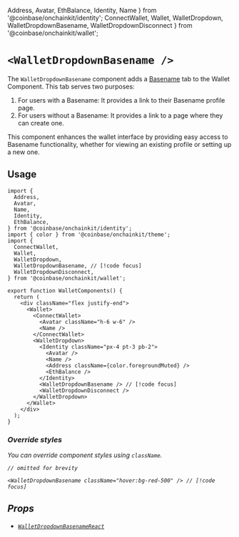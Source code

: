   Address,
  Avatar,
  EthBalance,
  Identity,
  Name 
} from '@coinbase/onchainkit/identity';
  ConnectWallet,
  Wallet,
  WalletDropdown,
  WalletDropdownBasename,
  WalletDropdownDisconnect
} from '@coinbase/onchainkit/wallet';

# `<WalletDropdownBasename />`

The `WalletDropdownBasename` component adds a [Basename](https://www.base.org/names) tab to the Wallet Component. This tab serves two purposes:

1. For users with a Basename: It provides a link to their Basename profile page.
2. For users without a Basename: It provides a link to a page where they can create one.

This component enhances the wallet interface by providing easy access to Basename functionality, whether for viewing an existing profile or setting up a new one.

## Usage

```tsx twoslash
import {
  Address,
  Avatar,
  Name,
  Identity,
  EthBalance,
} from '@coinbase/onchainkit/identity';
import { color } from '@coinbase/onchainkit/theme';
import {
  ConnectWallet,
  Wallet,
  WalletDropdown,
  WalletDropdownBasename, // [!code focus]
  WalletDropdownDisconnect,
} from '@coinbase/onchainkit/wallet';

export function WalletComponents() {
  return (
    <div className="flex justify-end">
      <Wallet>
        <ConnectWallet>
          <Avatar className="h-6 w-6" />
          <Name />
        </ConnectWallet>
        <WalletDropdown>
          <Identity className="px-4 pt-3 pb-2">
            <Avatar />
            <Name />
            <Address className={color.foregroundMuted} />
            <EthBalance />
          </Identity>
          <WalletDropdownBasename /> // [!code focus] 
          <WalletDropdownDisconnect />
        </WalletDropdown>
      </Wallet>
    </div>
  );
}
```

<WalletComponents>
  <Wallet>
    <ConnectWallet text="Log In">
      <Avatar className="h-6 w-6" />
      <Name />
    </ConnectWallet>
    <WalletDropdown>
      <Identity className="px-4 pt-3 pb-2">
        <Avatar />
        <Name />
        <Address className={color.foregroundMuted} />
        <EthBalance />
      </Identity>
      <WalletDropdownBasename />
      <WalletDropdownDisconnect />
    </WalletDropdown>
  </Wallet>
</WalletComponents>

### Override styles

You can override component styles using `className`.
  
```tsx
// omitted for brevity

<WalletDropdownBasename className="hover:bg-red-500" /> // [!code focus] 
```
  
<WalletComponents>
  <Wallet>
    <ConnectWallet text="Log In">
      <Avatar className="h-6 w-6" />
      <Name />
    </ConnectWallet>
    <WalletDropdown>
      <Identity className="px-4 pt-3 pb-2">
        <Avatar />
        <Name />
        <Address className={color.foregroundMuted} />
        <EthBalance />
      </Identity>
      <WalletDropdownBasename className="hover:bg-red-500"/>
      <WalletDropdownDisconnect />
    </WalletDropdown>
  </Wallet>
</WalletComponents>

## Props
- [`WalletDropdownBasenameReact`](/wallet/types#walletdropdownbasenamereact)
